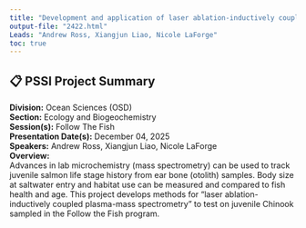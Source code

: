 ```yaml
---
title: "Development and application of laser ablation-inductively coupled plasma-mass spectrometry (LA-ICP-MS) to determine saltwater entry size of juvenile salmonids and track habitat usage."
output-file: "2422.html"
Leads: "Andrew Ross, Xiangjun Liao, Nicole LaForge"
toc: true
---
```


## 📋 PSSI Project Summary

**Division:** Ocean Sciences (OSD)  
**Section:** Ecology and Biogeochemistry   
**Session(s):** Follow The Fish  
**Presentation Date(s):** December 04, 2025  
**Speakers:** Andrew Ross, Xiangjun Liao, Nicole LaForge  
**Overview:**  
Advances in lab microchemistry (mass spectrometry) can be used to track juvenile salmon life stage history from ear bone (otolith) samples. Body size at saltwater entry and habitat use can be measured and compared to fish health and age. This project develops methods for “laser ablation-inductively coupled plasma-mass spectrometry” to test on juvenile Chinook sampled in the Follow the Fish program.   

